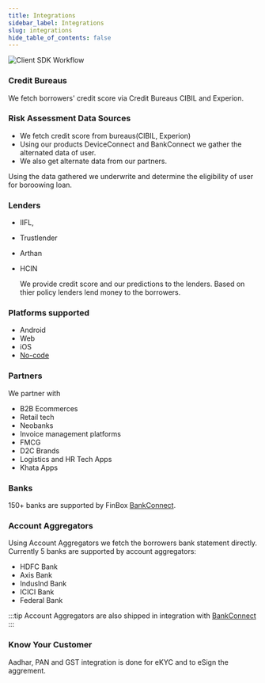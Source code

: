 ```yaml
---
title: Integrations
sidebar_label: Integrations
slug: integrations
hide_table_of_contents: false
---
```


<img src="/img/integrations.jpg" alt="Client SDK Workflow" />


### Credit Bureaus

We fetch borrowers' credit score via Credit Bureaus CIBIL and Experion.

### Risk Assessment Data Sources
* We fetch credit score from bureaus(CIBIL, Experion)
* Using our products DeviceConnect and BankConnect we gather the alternated data of user.
* We also get alternate data from our partners.

Using the data gathered we underwrite and determine the eligibility of user for boroowing loan.

### Lenders
* IIFL,
* Trustlender
* Arthan
* HCIN
    
    We provide credit score and our predictions to the lenders. Based on thier policy lenders lend money to the borrowers.

### Platforms supported

* Android
* Web
* iOS
* [No-code](/product/products/no-code-credit-link)

### Partners

We partner with 

* B2B Ecommerces
* Retail tech
* Neobanks
* Invoice management platforms
* FMCG
* D2C Brands
* Logistics and HR Tech Apps
* Khata Apps

### Banks

150+ banks are supported by FinBox [BankConnect](/product/products/bank-connect).

### Account Aggregators

Using Account Aggregators we fetch the borrowers bank statement directly. Currently 5 banks are supported by account aggregators:

* HDFC Bank
* Axis Bank
* IndusInd Bank
* ICICI Bank
* Federal Bank

:::tip Account Aggregators are also shipped in integration with [BankConnect](/product/products/bank-connect)
:::

### Know Your Customer

Aadhar, PAN and GST integration is done for eKYC and to eSign the aggrement.


